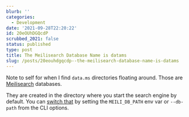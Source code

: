 ```yaml
---
blurb: ''
categories:
  - Development
date: '2021-09-28T22:20:22'
id: 20eOUhDGQcdP
scrubbed_2021: false
status: published
type: post
title: The Meilisearch Database Name is datams
slug: /posts/20eouhdgqcdp--the-meilisearch-database-name-is-datams
---
```


Note to self for when I find `data.ms` directories floating around. Those are [Meilisearch](https://www.meilisearch.com) databases. 

They are created in the directory where you start the search engine by default. You can [switch that](https://docs.meilisearch.com/reference/features/configuration.html#options) by setting the `MEILI_DB_PATH` env var or `--db-path` from the CLI options.
